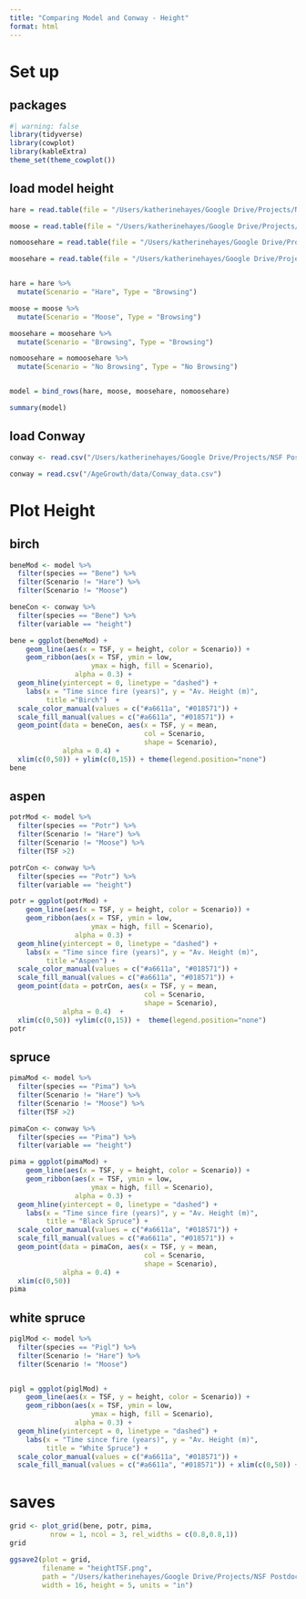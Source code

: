 ```yaml
---
title: "Comparing Model and Conway - Height"
format: html
---
```


# Set up

## packages

```r
#| warning: false
library(tidyverse)
library(cowplot)
library(kableExtra)
theme_set(theme_cowplot())
```

## load model height

```r
hare = read.table(file = "/Users/katherinehayes/Google Drive/Projects/NSF Postdoc/Manuscripts/ConwayAgeGrowth/data/model output/CPCRW_hare_postfire.txt", header = T, sep = ",")

moose = read.table(file = "/Users/katherinehayes/Google Drive/Projects/NSF Postdoc/Manuscripts/ConwayAgeGrowth/data/model output/CPCRW_moose_postfire.txt",  header = T,sep = ",")

nomoosehare = read.table(file = "/Users/katherinehayes/Google Drive/Projects/NSF Postdoc/Manuscripts/ConwayAgeGrowth/data/model output/CPCRW_nomoosehare_postfire.txt",  header = T,sep = ",")

moosehare = read.table(file = "/Users/katherinehayes/Google Drive/Projects/NSF Postdoc/Manuscripts/ConwayAgeGrowth/data/model output/CPCRW_moosehare_postfire.txt", header = T, sep = ",")


hare = hare %>%
  mutate(Scenario = "Hare", Type = "Browsing")

moose = moose %>%
  mutate(Scenario = "Moose", Type = "Browsing")

moosehare = moosehare %>%
  mutate(Scenario = "Browsing", Type = "Browsing")

nomoosehare = nomoosehare %>%
  mutate(Scenario = "No Browsing", Type = "No Browsing")


model = bind_rows(hare, moose, moosehare, nomoosehare)

summary(model)

```

## load Conway

```r
conway <- read.csv("/Users/katherinehayes/Google Drive/Projects/NSF Postdoc/Manuscripts/ConwayAgeGrowth/data/Conway_data.csv")

conway = read.csv("/AgeGrowth/data/Conway_data.csv")

```


# Plot Height

## birch

```r
beneMod <- model %>%
  filter(species == "Bene") %>%
  filter(Scenario != "Hare") %>%
  filter(Scenario != "Moose")

beneCon <- conway %>%
  filter(species == "Bene") %>%
  filter(variable == "height")

bene = ggplot(beneMod) +
    geom_line(aes(x = TSF, y = height, color = Scenario)) +
    geom_ribbon(aes(x = TSF, ymin = low, 
                    ymax = high, fill = Scenario), 
                alpha = 0.3) +
  geom_hline(yintercept = 0, linetype = "dashed") + 
    labs(x = "Time since fire (years)", y = "Av. Height (m)",
         title ="Birch")  +
  scale_color_manual(values = c("#a6611a", "#018571")) + 
  scale_fill_manual(values = c("#a6611a", "#018571")) +
  geom_point(data = beneCon, aes(x = TSF, y = mean, 
                                 col = Scenario,
                                 shape = Scenario),
             alpha = 0.4) + 
  xlim(c(0,50)) + ylim(c(0,15)) + theme(legend.position="none")
bene
```

## aspen

```r
potrMod <- model %>%
  filter(species == "Potr") %>%
  filter(Scenario != "Hare") %>%
  filter(Scenario != "Moose") %>%
  filter(TSF >2)

potrCon <- conway %>%
  filter(species == "Potr") %>%
  filter(variable == "height")

potr = ggplot(potrMod) +
    geom_line(aes(x = TSF, y = height, color = Scenario)) +
    geom_ribbon(aes(x = TSF, ymin = low, 
                    ymax = high, fill = Scenario), 
                alpha = 0.3) +
  geom_hline(yintercept = 0, linetype = "dashed") + 
    labs(x = "Time since fire (years)", y = "Av. Height (m)",
         title ="Aspen") + 
  scale_color_manual(values = c("#a6611a", "#018571")) + 
  scale_fill_manual(values = c("#a6611a", "#018571")) +
  geom_point(data = potrCon, aes(x = TSF, y = mean, 
                                 col = Scenario,
                                 shape = Scenario),
             alpha = 0.4)  +
  xlim(c(0,50)) +ylim(c(0,15)) +  theme(legend.position="none")
potr
```

## spruce

```r
pimaMod <- model %>%
  filter(species == "Pima") %>%
  filter(Scenario != "Hare") %>%
  filter(Scenario != "Moose") %>%
  filter(TSF >2)

pimaCon <- conway %>%
  filter(species == "Pima") %>%
  filter(variable == "height")

pima = ggplot(pimaMod) +
    geom_line(aes(x = TSF, y = height, color = Scenario)) +
    geom_ribbon(aes(x = TSF, ymin = low, 
                    ymax = high, fill = Scenario), 
                alpha = 0.3) +
  geom_hline(yintercept = 0, linetype = "dashed") + 
    labs(x = "Time since fire (years)", y = "Av. Height (m)",
         title = "Black Spruce") +
  scale_color_manual(values = c("#a6611a", "#018571")) + 
  scale_fill_manual(values = c("#a6611a", "#018571")) +
  geom_point(data = pimaCon, aes(x = TSF, y = mean, 
                                 col = Scenario,
                                 shape = Scenario),
             alpha = 0.4) +
  xlim(c(0,50)) 
pima

```

## white spruce

```r
piglMod <- model %>%
  filter(species == "Pigl") %>%
  filter(Scenario != "Hare") %>%
  filter(Scenario != "Moose")


pigl = ggplot(piglMod) +
    geom_line(aes(x = TSF, y = height, color = Scenario)) +
    geom_ribbon(aes(x = TSF, ymin = low, 
                    ymax = high, fill = Scenario), 
                alpha = 0.3) +
  geom_hline(yintercept = 0, linetype = "dashed") + 
    labs(x = "Time since fire (years)", y = "Av. Height (m)",
         title = "White Spruce") +
  scale_color_manual(values = c("#a6611a", "#018571")) + 
  scale_fill_manual(values = c("#a6611a", "#018571")) + xlim(c(0,50)) + ylim(c(0,5))

```

# saves
```r
grid <- plot_grid(bene, potr, pima,
          nrow = 1, ncol = 3, rel_widths = c(0.8,0.8,1))
grid

ggsave2(plot = grid,
        filename = "heightTSF.png",
        path = "/Users/katherinehayes/Google Drive/Projects/NSF Postdoc/Manuscripts/ConwayAgeGrowth/figures/heightTSF/",
        width = 16, height = 5, units = "in")

```
